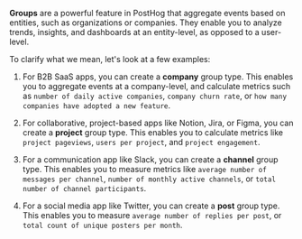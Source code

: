 **Groups** are a powerful feature in PostHog that aggregate events based on entities, such as organizations or companies. They enable you to analyze trends, insights, and dashboards at an entity-level, as opposed to a user-level.

To clarify what we mean, let's look at a few examples:

1. For B2B SaaS apps, you can create a **company** group type. This enables you to aggregate events at a company-level, and calculate metrics such as `number of daily active companies`, `company churn rate`, or `how many companies have adopted a new feature`.

2. For collaborative, project-based apps like Notion, Jira, or Figma, you can create a **project** group type. This enables you to calculate metrics like `project pageviews`, `users per project`, and `project engagement`.

3. For a communication app like Slack, you can create a **channel** group type. This enables you to measure metrics like `average number of messages per channel`, `number of monthly active channels`, or `total number of channel participants`.

4. For a social media app like Twitter, you can create a **post** group type. This enables you to measure `average number of replies per post`, or `total count of unique posters per month`.